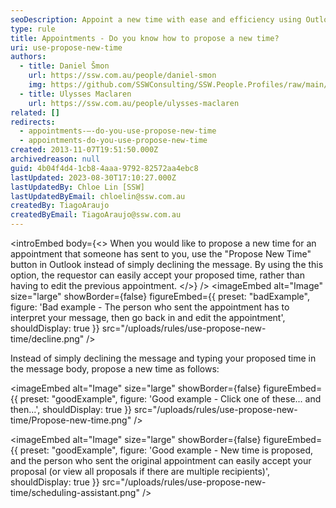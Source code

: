 ```yaml
---
seoDescription: Appoint a new time with ease and efficiency using Outlook's "Propose New Time" feature.
type: rule
title: Appointments - Do you know how to propose a new time?
uri: use-propose-new-time
authors:
  - title: Daniel Šmon
    url: https://ssw.com.au/people/daniel-smon
    img: https://github.com/SSWConsulting/SSW.People.Profiles/raw/main/Daniel-Smon/Images/Daniel-Smon-Profile.jpg
  - title: Ulysses Maclaren
    url: https://ssw.com.au/people/ulysses-maclaren
related: []
redirects:
  - appointments-–-do-you-use-propose-new-time
  - appointments-do-you-use-propose-new-time
created: 2013-11-07T19:51:50.000Z
archivedreason: null
guid: 4b04f4d4-1cb8-4aaa-9792-82572aa4ebc8
lastUpdated: 2023-08-30T17:10:27.000Z
lastUpdatedBy: Chloe Lin [SSW]
lastUpdatedByEmail: chloelin@ssw.com.au
createdBy: TiagoAraujo
createdByEmail: TiagoAraujo@ssw.com.au
---
```


<introEmbed
  body={<>
When you would like to propose a new time for an appointment that someone has sent to you, use the "Propose New Time" button in Outlook instead of simply declining the message. By using the this option, the requestor can easily accept your proposed time, rather than having to edit the previous appointment.
  </>}
/>
<imageEmbed
  alt="Image"
  size="large"
  showBorder={false}
  figureEmbed={{
    preset: "badExample",
    figure: 'Bad example - The person who sent the appointment has to interpret your message, then go back in and edit the appointment',
    shouldDisplay: true
  }}
  src="/uploads/rules/use-propose-new-time/decline.png"
/>

Instead of simply declining the message and typing your proposed time in the message body, propose a new time as follows:

<imageEmbed
  alt="Image"
  size="large"
  showBorder={false}
  figureEmbed={{
    preset: "goodExample",
    figure: 'Good example - Click one of these... and then...',
    shouldDisplay: true
  }}
  src="/uploads/rules/use-propose-new-time/Propose-new-time.png"
/>

<imageEmbed
  alt="Image"
  size="large"
  showBorder={false}
  figureEmbed={{
    preset: "goodExample",
    figure: 'Good example - New time is proposed, and the person who sent the original appointment can easily accept your proposal (or view all proposals if there are multiple recipients)',
    shouldDisplay: true
  }}
  src="/uploads/rules/use-propose-new-time/scheduling-assistant.png"
/>

